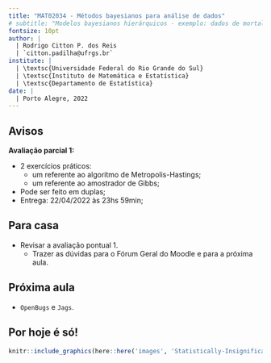 ```yaml
---
title: "MAT02034 - Métodos bayesianos para análise de dados"
# subtitle: "Modelos bayesianos hierárquicos - exemplo: dados de mortalidade de câncer"
fontsize: 10pt
author: |
  | Rodrigo Citton P. dos Reis
  | `citton.padilha@ufrgs.br`
institute: |
  | \textsc{Universidade Federal do Rio Grande do Sul}
  | \textsc{Instituto de Matemática e Estatística}
  | \textsc{Departamento de Estatística}
date: |
  | Porto Alegre, 2022
---
```


## Avisos

__Avaliação parcial 1:__

+ 2 exercícios práticos:
    - um referente ao algoritmo de Metropolis-Hastings;
    - um referente ao amostrador de Gibbs;
+ Pode ser feito em duplas;
+ Entrega: 22/04/2022 às 23hs 59min;


## Para casa

- Revisar a avaliação pontual 1.
    + Trazer as dúvidas para o Fórum Geral do Moodle e para a próxima aula.

## Próxima aula

- `OpenBugs` e `Jags`.

## Por hoje é só!

\begin{center}
{\bf Bons estudos!}
\end{center}

```r

knitr::include_graphics(here::here('images', 'Statistically-Insignificant-final07.jpg'))

```


